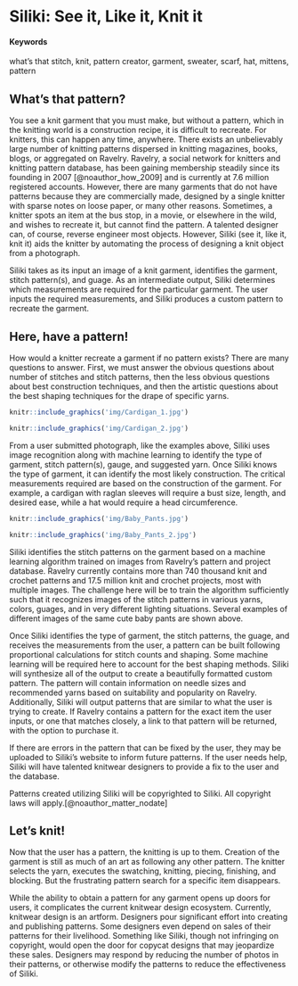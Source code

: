 
# Siliki: See it, Like it, Knit it {#SILIKI}

#### Keywords {-}

what's that stitch, knit, pattern creator, garment, sweater, scarf, hat, mittens, pattern

## What's that pattern?

You see a knit garment that you must make, but without a pattern, which in the knitting world is a construction recipe, it is difficult to recreate. For knitters, this can happen any time, anywhere. There exists an unbelievably large number of knitting patterns dispersed in knitting magazines, books, blogs, or aggregated on Ravelry. Ravelry, a social network for knitters and knitting pattern database, has been gaining membership steadily since its founding in 2007 [@noauthor_how_2009] and is currently at 7.6 million registered accounts. However, there are many garments that do not have patterns because they are commercially made, designed by a single knitter with sparse notes on loose paper, or many other reasons.  Sometimes, a knitter spots an item at the bus stop, in a movie, or elsewhere in the wild, and wishes to recreate it, but cannot find the pattern. A talented designer can, of course, reverse engineer most objects. However, Siliki (see it, like it, knit it) aids the knitter by automating the process of designing a knit object from a photograph.      

Siliki takes as its input an image of a knit garment, identifies the garment, stitch pattern(s), and guage. As an intermediate output, Siliki determines which measurements are required for the particular garment. The user inputs the required measurements, and Siliki produces a custom pattern to recreate the garment.

## Here, have a pattern!

How would a knitter recreate a garment if no pattern exists? There are many questions to answer.  First, we must answer the obvious questions about number of stitches and stitch patterns, then the less obvious questions about best construction techniques, and then the artistic questions about the best shaping techniques for the drape of specific yarns.

<!-- You can include images saved within your repo... -->
```r
knitr::include_graphics('img/Cardigan_1.jpg')
```

<!-- You can include images saved within your repo... -->
```r
knitr::include_graphics('img/Cardigan_2.jpg')
```
From a user submitted photograph, like the examples above, Siliki uses image recognition along with machine learning to identify the type of garment, stitch pattern(s), gauge, and suggested yarn. Once Siliki knows the type of garment, it can identify the most likely construction. The critical measurements required are based on the construction of the garment.  For example, a cardigan with raglan sleeves will require a bust size, length, and desired ease, while a hat would require a head circumference. 

<!-- You can include images saved within your repo... -->
```r
knitr::include_graphics('img/Baby_Pants.jpg')
```

<!-- You can include images saved within your repo... -->
```r
knitr::include_graphics('img/Baby_Pants_2.jpg')
```
Siliki identifies the stitch patterns on the garment based on a machine learning algorithm trained on images from Ravelry's pattern and project database.  Ravelry currently contains more than 740 thousand knit and crochet patterns and 17.5 million knit and crochet projects, most with multiple images.  The challenge here will be to train the algorithm sufficiently such that it recognizes images of the stitch patterns in various yarns, colors, guages, and in very different lighting situations.  Several examples of different images of the same cute baby pants are shown above.

Once Siliki identifies the type of garment, the stitch patterns, the guage, and receives the measurements from the user, a pattern can be built following proportional calculations for stitch counts and shaping. Some machine learning will be required here to account for the best shaping methods. Siliki will synthesize all of the output to create a beautifully formatted custom pattern. The pattern will contain information on needle sizes and recommended yarns based on suitability and popularity on Ravelry. Additionally, Siliki will output patterns that are similar to what the user is trying to create. If Ravelry contains a pattern for the exact item the user inputs, or one that matches closely, a link to that pattern will be returned, with the option to purchase it.

If there are errors in the pattern that can be fixed by the user, they may be uploaded to Siliki's website to inform future patterns.  If the user needs help, Siliki will have talented knitwear designers to provide a fix to the user and the database.

Patterns created utilizing Siliki will be copyrighted to Siliki.  All copyright laws will apply.[@noauthor_matter_nodate]

## Let's knit!

Now that the user has a pattern, the knitting is up to them. Creation of the garment is still as much of an art as following any other pattern.  The knitter selects the yarn, executes the swatching, knitting, piecing, finishing, and blocking. But the frustrating pattern search for a specific item disappears.  

While the ability to obtain a pattern for any garment opens up doors for users, it complicates the current knitwear design ecosystem.  Currently, knitwear design is an artform.  Designers pour significant effort into creating and publishing patterns.  Some designers even depend on sales of their patterns for their livelihood. Something like Siliki, though not infringing on copyright, would open the door for copycat designs that may jeopardize these sales. Designers may respond by reducing the number of photos in their patterns, or otherwise modify the patterns to reduce the effectiveness of Siliki.  